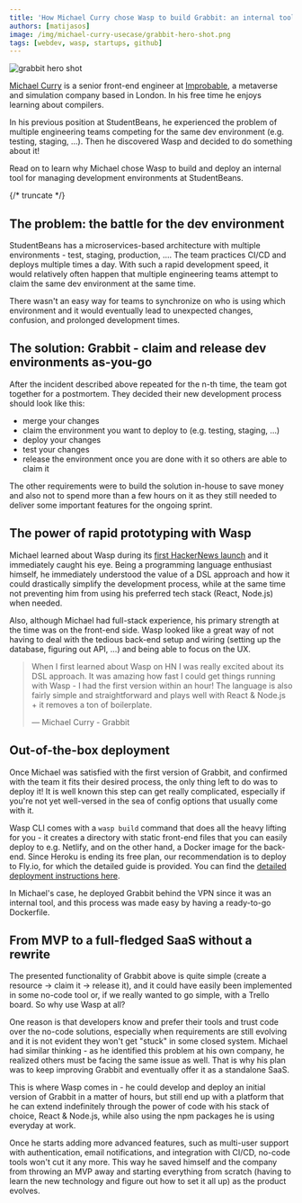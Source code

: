 ```yaml
---
title: 'How Michael Curry chose Wasp to build Grabbit: an internal tool for managing dev resources at StudentBeans'
authors: [matijasos]
image: /img/michael-curry-usecase/grabbit-hero-shot.png
tags: [webdev, wasp, startups, github]
---
```




![grabbit hero shot](../static/img/michael-curry-usecase/grabbit-hero-shot.png)

[Michael Curry](https://github.com/cursorial) is a senior front-end engineer at [Improbable](https://www.improbable.io/), a metaverse and simulation company based in London. In his free time he enjoys learning about compilers.

In his previous position at StudentBeans, he experienced the problem of multiple engineering teams competing for the same dev environment (e.g. testing, staging, …). Then he discovered Wasp and decided to do something about it!

Read on to learn why Michael chose Wasp to build and deploy an internal tool for managing development environments at StudentBeans.

{/* truncate */}

## The problem: the battle for the dev environment

StudentBeans has a microservices-based architecture with multiple environments - test, staging, production, …. The team practices CI/CD and deploys multiple times a day. With such a rapid development speed, it would relatively often happen that multiple engineering teams attempt to claim the same dev environment at the same time.

There wasn't an easy way for teams to synchronize on who is using which environment and it would eventually lead to unexpected changes, confusion, and prolonged development times.

## The solution: Grabbit - claim and release dev environments as-you-go

After the incident described above repeated for the n-th time, the team got together for a postmortem. They decided their new development process should look like this:

- merge your changes
- claim the environment you want to deploy to (e.g. testing, staging, …)
- deploy your changes
- test your changes
- release the environment once you are done with it so others are able to claim it

The other requirements were to build the solution in-house to save money and also not to spend more than a few hours on it as they still needed to deliver some important features for the ongoing sprint.

## The power of rapid prototyping with Wasp

Michael learned about Wasp during its [first HackerNews launch](https://news.ycombinator.com/item?id=26091956) and it immediately caught his eye. Being a programming language enthusiast himself, he immediately understood the value of a DSL approach and how it could drastically simplify the development process, while at the same time not preventing him from using his preferred tech stack (React, Node.js) when needed.

Also, although Michael had full-stack experience, his primary strength at the time was on the front-end side. Wasp looked like a great way of not having to deal with the tedious back-end setup and wiring (setting up the database, figuring out API, …) and being able to focus on the UX.

> When I first learned about Wasp on HN I was really excited about its DSL approach. It was amazing how fast I could get things running with Wasp - I had the first version within an hour! The language is also fairly simple and straightforward and plays well with React & Node.js + it removes a ton of boilerplate.
>
> — Michael Curry - Grabbit

## Out-of-the-box deployment

Once Michael was satisfied with the first version of Grabbit, and confirmed with the team it fits their desired process, the only thing left to do was to deploy it! It is well known this step can get really complicated, especially if you're not yet well-versed in the sea of config options that usually come with it.

Wasp CLI comes with a `wasp build` command that does all the heavy lifting for you - it creates a directory with static front-end files that you can easily deploy to e.g. Netlify, and on the other hand, a Docker image for the back-end. Since Heroku is ending its free plan, our recommendation is to deploy to Fly.io, for which the detailed guide is provided. You can find the [detailed deployment instructions here](https://wasp.sh/docs/deployment/intro).

In Michael's case, he deployed Grabbit behind the VPN since it was an internal tool, and this process was made easy by having a ready-to-go Dockerfile.

## From MVP to a full-fledged SaaS without a rewrite

The presented functionality of Grabbit above is quite simple (create a resource → claim it → release it), and it could have easily been implemented in some no-code tool or, if we really wanted to go simple, with a Trello board. So why use Wasp at all?

One reason is that developers know and prefer their tools and trust code over the no-code solutions, especially when requirements are still evolving and it is not evident they won't get "stuck" in some closed system. Michael had similar thinking - as he identified this problem at his own company, he realized others must be facing the same issue as well. That is why his plan was to keep improving Grabbit and eventually offer it as a standalone SaaS.

This is where Wasp comes in - he could develop and deploy an initial version of Grabbit in a matter of hours, but still end up with a platform that he can extend indefinitely through the power of code with his stack of choice, React & Node.js, while also using the npm packages he is using everyday at work.

Once he starts adding more advanced features, such as multi-user support with authentication, email notifications, and integration with CI/CD, no-code tools won't cut it any more. This way he saved himself and the company from throwing an MVP away and starting everything from scratch (having to learn the new technology and figure out how to set it all up) as the product evolves.
